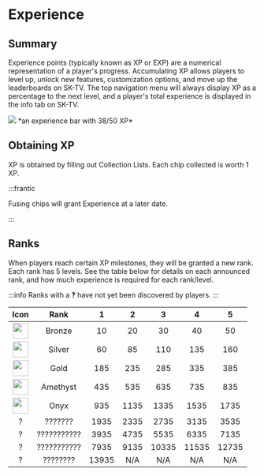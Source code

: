 # Experience

## Summary

Experience points (typically known as XP or EXP) are a numerical representation of a player's progress.  Accumulating XP allows players to level up, unlock new features, customization options, and move up the leaderboards on SK-TV.  The top navigation menu will always display XP as a percentage to the next level, and a player's total experience is displayed in the info tab on SK-TV.

<div class="text--center"> 
  <img src="/img/wiki/features/experience/xp_bar.png" /> 
  *an experience bar with 38/50 XP*
</div>

## Obtaining XP
XP is obtained by filling out Collection Lists.  Each chip collected is worth 1 XP.

:::frantic

Fusing chips will grant Experience at a later date.

:::

## Ranks
When players reach certain XP milestones, they will be granted a new rank.  Each rank has 5 levels.  See the table below for details on each announced rank, and how much experience is required for each rank/level.

:::info
Ranks with a **?** have not yet been discovered by players.
:::

| Icon | Rank      | 1   | 2    | 3    | 4    | 5    |
|:----:|:---------:|:---:|:---:|:---:|:---:|:---:|
| <img src="/img/wiki/features/experience/rank_bronze.png" height="32"></img> | Bronze    | 10  | 20   | 30   | 40   | 50   |
| <img src="/img/wiki/features/experience/rank_silver.png" height="32"></img> | Silver    | 60  | 85   | 110  | 135  | 160  |
| <img src="/img/wiki/features/experience/rank_gold.png" height="32"></img> | Gold      | 185 | 235  | 285  | 335  | 385  |
| <img src="/img/wiki/features/experience/rank_amethyst.png" height="32"></img> | Amethyst  | 435 | 535  | 635  | 735  | 835  |
| <img src="/img/wiki/features/experience/rank_onyx.png" height="32"></img> | Onyx      | 935 | 1135 | 1335 | 1535 | 1735 |
| ? | ??????? | 1935 | 2335 | 2735 | 3135 | 3535 |
| ? | ??????????? | 3935 | 4735 | 5535 | 6335 | 7135 |
| ? | ??????????? | 7935 | 9135 | 10335 | 11535 | 12735 |
| ? | ???????? | 13935 | N/A | N/A | N/A | N/A |
